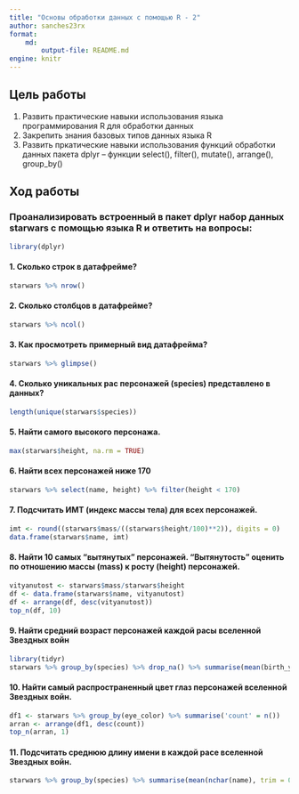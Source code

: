 ```yaml
---
title: "Основы обработки данных с помощью R - 2"
author: sanches23rx
format: 
    md:
        output-file: README.md
engine: knitr
---
```


## Цель работы

1. Развить практические навыки использования языка программирования R для обработки данных
2. Закрепить знания базовых типов данных языка R
3. Развить пркатические навыки использования функций обработки данных пакета dplyr – функции select(), filter(), mutate(), arrange(), group_by()

## Ход работы

### Проанализировать встроенный в пакет dplyr набор данных starwars с помощью языка R и ответить на вопросы:

```r
library(dplyr)
```

#### 1. Сколько строк в датафрейме?

```r
starwars %>% nrow()
```

#### 2. Сколько столбцов в датафрейме?

```r
starwars %>% ncol()
```

#### 3. Как просмотреть примерный вид датафрейма?

```r
starwars %>% glimpse()
```

#### 4. Сколько уникальных рас персонажей (species) представлено в данных?

```r
length(unique(starwars$species))
```

#### 5. Найти самого высокого персонажа.

```r
max(starwars$height, na.rm = TRUE)
```

#### 6. Найти всех персонажей ниже 170

```r
starwars %>% select(name, height) %>% filter(height < 170)
```

#### 7. Подсчитать ИМТ (индекс массы тела) для всех персонажей.

```r
imt <- round((starwars$mass/((starwars$height/100)**2)), digits = 0)
data.frame(starwars$name, imt)
```

#### 8. Найти 10 самых “вытянутых” персонажей. “Вытянутость” оценить по отношению массы (mass) к росту (height) персонажей.

```r
vityanutost <- starwars$mass/starwars$height
df <- data.frame(starwars$name, vityanutost)
df <- arrange(df, desc(vityanutost))
top_n(df, 10)
```

#### 9. Найти средний возраст персонажей каждой расы вселенной Звездных войн

```r
library(tidyr)
starwars %>% group_by(species) %>% drop_na() %>% summarise(mean(birth_year, trim = 0, na.rm = TRUE))
```

#### 10. Найти самый распространенный цвет глаз персонажей вселенной Звездных войн.

```r
df1 <- starwars %>% group_by(eye_color) %>% summarise('count' = n())
arran <- arrange(df1, desc(count))
top_n(arran, 1)
```

#### 11. Подсчитать среднюю длину имени в каждой расе вселенной Звездных войн.

```r
starwars %>% group_by(species) %>% summarise(mean(nchar(name), trim = 0, na.rm = TRUE))
```


